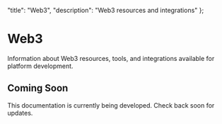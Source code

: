   "title": "Web3",
  "description": "Web3 resources and integrations"
};

# Web3

Information about Web3 resources, tools, and integrations available for platform development.

## Coming Soon

This documentation is currently being developed. Check back soon for updates. 